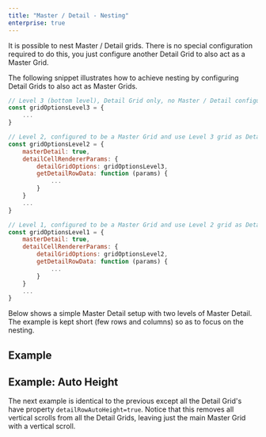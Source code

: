 ```yaml
---
title: "Master / Detail - Nesting"
enterprise: true
---
```


It is possible to nest Master / Detail grids. There is no special configuration required to do this, you just configure another Detail Grid to also act as a Master Grid.

The following snippet illustrates how to achieve nesting by configuring Detail Grids to also act as Master Grids.

```js
// Level 3 (bottom level), Detail Grid only, no Master / Detail configuration
const gridOptionsLevel3 = {
    ...
}

// Level 2, configured to be a Master Grid and use Level 3 grid as Detail Grid,
const gridOptionsLevel2 = {
    masterDetail: true,
    detailCellRendererParams: {
        detailGridOptions: gridOptionsLevel3,
        getDetailRowData: function (params) {
            ...
        }
    }
    ...
}

// Level 1, configured to be a Master Grid and use Level 2 grid as Detail Grid,
const gridOptionsLevel1 = {
    masterDetail: true,
    detailCellRendererParams: {
        detailGridOptions: gridOptionsLevel2,
        getDetailRowData: function (params) {
            ...
        }
    }
    ...
}
```

Below shows a simple Master Detail setup with two levels of Master Detail. The example is kept short (few rows and columns) so as to focus on the nesting.

## Example

<GridExampleRunner title='Nesting Master / Detail' name='nesting' type='generated' options='{ "enterprise": true, "exampleHeight": 425, "modules": ["clientside", "masterdetail", "menu", "columnpanel"] }'></GridExampleRunner>

## Example: Auto Height

The next example is identical to the previous except all the Detail Grid's have property `detailRowAutoHeight=true`. Notice that this removes all vertical scrolls from all the Detail Grids, leaving just the main Master Grid with a vertical scroll.

<GridExampleRunner title='Nesting Auto-Height' name='nesting-autoheight' type='generated' options='{ "enterprise": true, "exampleHeight": 425, "modules":["clientside", "masterdetail", "menu", "columnpanel"] }'></GridExampleRunner>

